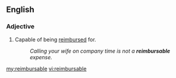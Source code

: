 ==English==

===Adjective===
{{en-adj|-}}

#Capable of being [[reimburse]]d for.
#:''Calling your wife on company time is not a '''reimbursable''' expense.''

[[my:reimbursable]]
[[vi:reimbursable]]